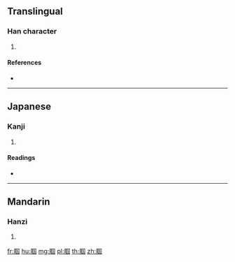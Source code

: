 {{character info/new}}
{{also|膕}}
==Translingual==

===Han character===
{{Han char|rn=130|rad=肉|as=08|sn=12|four=|canj=BWMI}}

# {{defn|Han|sort=肉08}}

====References====
* {{Han ref|kx=0987.231|hdz=32087.050|uh=8158|ud=33112}}

----

==Japanese==

===Kanji===
{{ja-kanji|grade=|rs=肉08}}

# {{defn|lang=ja|sort=肉08}}

====Readings====
* {{ja-readings|on=[[かく]] (kaku), [[きゃく]] (kyaku), [[こく]] (koku)|kun=[[ひかがみ]] (hikagami)|nanori=}}

----

==Mandarin==

===Hanzi===
{{cmn-hanzi|pin=[[ér]] ([[er2]]), [[guó]] ([[guo2]]), [[nào]] ([[nao4]])|wg=erh<sup>2</sup>, kuo<sup>2</sup>, nao<sup>4</sup>}}

# {{defn|lang=cmn|sort=肉08}}

[[fr:腘]]
[[hu:腘]]
[[mg:腘]]
[[pl:腘]]
[[th:腘]]
[[zh:腘]]